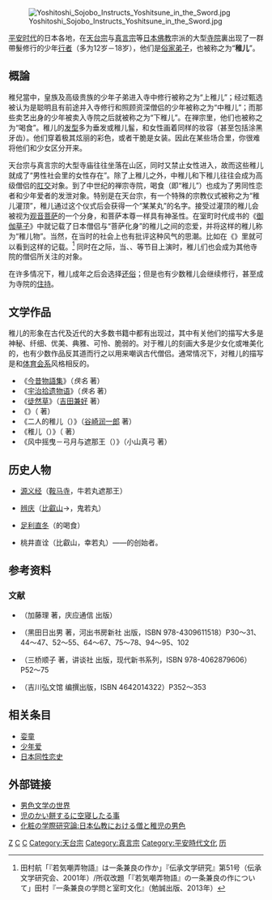 {{About|在日本古代寺院里与僧侣发生同性性关系的少年|古代历史中世俗社会里与成年人发生同性性关系的少年|娈童|日本当代宗教庆典中穿着日本传统宗教服饰并参与祭典活动的少年|稚儿 (祭典)}}

[[File:Yoshitoshi_Sojobo_Instructs_Yoshitsune_in_the_Sword.jpg|thumb]]

[[平安时代|平安时代]]的日本各地，在[[天台宗|天台宗]]与[[真言宗|真言宗]]等[[日本佛教|日本佛教]]宗派的大型[[寺院|寺院]]裏出现了一群帶髮修行的少年[[行者|行者]]（多为12岁－18岁），他们是[[俗家弟子|俗家弟子]]，也被称之为“'''稚儿'''”。

==概論==
稚兒當中，皇族及高级贵族的少年子弟进入寺中修行被称之为“上稚儿”；经过甄选被认为是聪明且有前途并入寺修行和照顾资深僧侣的少年被称之为“中稚儿”；而那些卖艺出身的少年被卖入寺院之后就被称之为“下稚儿”。在禅宗里，他们也被称之为“喝食”。稚儿的[[发型|发型]]多为垂发或稚儿髷，和{{Link-ja|平安贵族|平安貴族}}女性画着同样的妆容（甚至包括涂黑牙齿）。他们穿着极其炫丽的彩色{{Link-ja|水干|水干}}，或者干脆是女装。因此在某些场合里，你很难将他们和少女区分开来。

天台宗与真言宗的大型寺庙往往坐落在山区，同时又禁止女性进入，故而这些稚儿就成了“男性社会里的女性存在”。除了上稚儿之外，中稚儿和下稚儿往往会成为高级僧侣的[[肛交|肛交]]对象。到了中世纪的禅宗寺院，喝食（即“稚儿”）也成为了男同性恋者和少年爱者的发泄对象。特别是在天台宗，有一个特殊的宗教仪式被称之为“稚儿灌顶”，稚儿通过这个仪式后会获得一个“某某丸”的名字。接受过灌顶的稚儿会被视为[[观音菩萨|观音菩萨]]的一个分身，和菩萨本尊一样具有神圣性。在室町时代成书的《[[御伽草子_(小說)|御伽草子]]》中就记载了日本僧侣与“菩萨化身”的稚儿之间的恋爱，并将这样的稚儿称为“稚儿物”。当然，在当时的社会上也有批评这种风气的思潮。比如在《{{Link-ja|若气嘲弄物语|若気嘲弄物語}}》里就可以看到这样的记载。<ref>田村航「『若気嘲弄物語』は一条兼良の作か」『伝承文学研究』第51号（伝承文学研究会、2001年）/所収改題「『若気嘲弄物語』の一条兼良の作について」田村『一条兼良の学問と室町文化』（勉誠出版、2013年）</ref> 同时在{{Link-ja|大法会|大法会}}之际，当{{Link-ja|舞乐|舞}}、{{Link-ja|散乐|散楽}}、{{Link-ja|延年|延年}}等节目上演时，稚儿们也会成为其他寺院的僧侣所关注的对象。

在许多情况下，稚儿成年之后会选择[[还俗|还俗]]；但是也有少数稚儿会继续修行，甚至成为寺院的[[住持|住持]]。

== 文学作品 ==
稚儿的形象在古代及近代的大多数书籍中都有出现过，其中有关他们的描写大多是神秘、纤细、优美、典雅、可怜、脆弱的。对于稚儿的刻画大多是少女化或唯美化的，也有少数作品反其道而行之以用来嘲讽古代僧侣。通常情况下，对稚儿的描写是和[[体育会系|体育会系]]风格相反的。

* 《[[今昔物語集|今昔物語集]]》（''佚名'' 著）
* 《[[宇治拾遗物语|宇治拾遗物语]]》（''佚名'' 著）
* 《[[徒然草|徒然草]]》（[[吉田兼好|吉田兼好]] 著）
* 《{{Link-ja|青砥稿花红彩画|青砥稿花紅彩画}}》（{{Link-ja|河竹黙阿弥|河竹黙阿弥}} 著）
* 《二人的稚儿（{{lang|ja|二人の稚児}}）》（[[谷崎润一郎|谷崎润一郎]] 著）
* 《稚儿（{{lang|ja|稚児}}）》（{{Link-ja|今东光|今東光}} 著）
* 《风中摇曳－弓月与遮那王（{{lang|ja|風さやぐ―弓月と遮那王}}）》（小山真弓 著）

== 历史人物 ==
* [[源义经|源义经]]（[[鞍马寺|鞍马寺]]，牛若丸遮那王）

* [[武藏坊辨慶|辨庆]]（[[比叡山|比叡山]]→{{Link-ja|书写山|書写山}}，鬼若丸）

* [[足利直冬|足利直冬]]（{{Link-ja|东胜寺|東勝寺 (鎌倉市)}}的喝食）

* 桃井直诠（比叡山，幸若丸）——{{Link-ja|幸若舞|幸若舞}}的创始者。

== 参考资料 ==
{{Reflist}}

=== 文献 ===
* {{lang|ja|「ちご」と「わらは」の生活史}}（加藤理 著，庆应通信 出版）
* {{lang|ja|絵巻 子どもの登場―中世社会の子ども像}}（黑田日出男 著，河出书房新社 出版，ISBN 978-4309611518）P30～31、44～47、52～55、64～67、75～78、94～95、102
* {{lang|ja|女装と日本人}}（三桥顺子 著，讲谈社 出版，现代新书系列，ISBN 978-4062879606）P52～75
* {{lang|ja|精選 日本民俗辞典}}（吉川弘文馆 编撰出版，ISBN 4642014322）P352～353

== 相关条目 ==
* [[娈童|娈童]]
* [[少年爱|少年爱]]
* [[日本同性恋史|日本同性恋史]]

== 外部链接 ==
{{Portal|LGBT|日本|佛教}}

* [https://web.archive.org/web/20160712143533/http://rinko.cside3.com/yomoyama.htm 男色文学の世界]
* [http://www.mochihei.co.jp/mochiheigoroku.htm 児のかい餅するに空寝したる事] {{Wayback|url=http://www.mochihei.co.jp/mochiheigoroku.htm |date=20170517112937 }}
* [http://cosmetology.livedoor.biz/archives/50065733.html 化粧の学際研究論:日本仏教における僧と稚児の男色] {{Wayback|url=http://cosmetology.livedoor.biz/archives/50065733.html |date=20130329205001 }}

{{LGBT in Japan}}
{{LGBT}}

[[Category:男孩|Z]]
[[Category:日本LGBT歷史|C]]
[[Category:日本傳統性文化|C]]
[[Category:天台宗|Category:天台宗]]
[[Category:真言宗|Category:真言宗]]
[[Category:平安時代文化|Category:平安時代文化]]
[[Category:年龄偏好|历]]